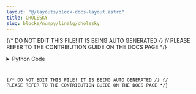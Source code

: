 ```yaml
---
layout: "@/layouts/block-docs-layout.astro"
title: CHOLESKY
slug: blocks/numpy/linalg/cholesky
---
```


{/* DO NOT EDIT THIS FILE! IT IS BEING AUTO GENERATED */}
{/* PLEASE REFER TO THE CONTRIBUTION GUIDE ON THE DOCS PAGE */}


<PythonDocsDisplay docstring={docstring} />
<details>
<summary>Python Code</summary>



<Code code={pythonCode} lang="py" wrap theme="dracula" />

[Find this Flojoy Block on GitHub](https://github.com/flojoy-ai/blocks/blob/main/blocks/NUMPY/LINALG/CHOLESKY/CHOLESKY.py)

</details>

{/* DO NOT EDIT THIS FILE! IT IS BEING AUTO GENERATED */}
{/* PLEASE REFER TO THE CONTRIBUTION GUIDE ON THE DOCS PAGE */}
